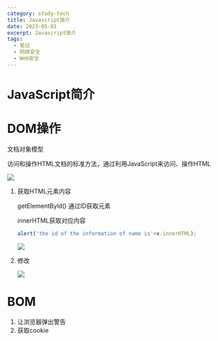 ```yaml
---
category: study-tech
title: Javascript简介
date: 2023-05-01
excerpt: Javascript简介
tags:
  - 笔记
  - 网络安全
  - Web安全
---
```

# JavaScript简介

# DOM操作

文档对象模型

访问和操作HTML文档的标准方法，通过利用JavaScript来访问、操作HTML

![](https://cdn.jsdelivr.net/gh/yy0691/img-bed@main/Net_Safe_Notion/Untitled%2015.png)

1. 获取HTML元素内容
    
    getElementByld() 通过ID获取元素
    
    innerHTML获取对应内容
    
    ```jsx
    alert('the id of the information of name is'+x.innerHTML);
    ```
    
    ![](https://cdn.jsdelivr.net/gh/yy0691/img-bed@main/Net_Safe_Notion/Untitled%2016.png)
    
2. 修改
    
    ![](https://cdn.jsdelivr.net/gh/yy0691/img-bed@main/Net_Safe_Notion/Untitled%2017.png)
    

# BOM

1. 让浏览器弹出警告
2. 获取cookie